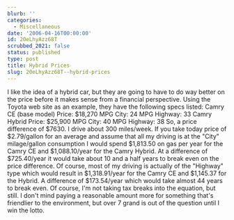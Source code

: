 ```yaml
---
blurb: ''
categories:
  - Miscellaneous
date: '2006-04-16T00:00:00'
id: 20eLhyAzz68T
scrubbed_2021: false
status: published
type: post
title: Hybrid Prices
slug: 20eLhyAzz68T--hybrid-prices
---
```


I like the idea of a hybrid car, but they are going to have to do
way better on the price before it makes sense from a financial
perspective. Using the Toyota web site as an example, they have the
following specs listed: Camry CE (base model) Price: $18,270 MPG
City: 24 MPG Highway: 33 Camry Hybrid Price: $25,900 MPG City: 40
MPG Highway: 38 So, a price difference of $7630. I drive about 300
miles/week. If you take today price of $2.79/gallon for an average
and assume that all my driving is at the "City" milage/gallon
consumption I would spend $1,813.50 on gas per year for the Camry
CE and $1,088.10/year for the Camry Hybrid. At a difference of
$725.40/year it would take about 10 and a half years to break even
on the price difference. Of course, most of my driving is actually
of the "Highway" type which would result in $1,318.91/year for the
Camry CE and $1,145.37 for the Hybrid. A difference of $173.54/year
which would take almost 44 years to break even. Of course, I'm not
taking tax breaks into the equation, but still. I don't mind paying
a reasonable amount more for something that's friendlier to the
environment, but over 7 grand is out of the question until I win
the lotto.
